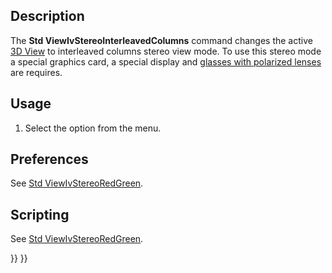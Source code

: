 <languages/>
<translate>

<!--T:1-->
{{Docnav
|[[Std_ViewIvStereoInterleavedRows|ViewIvStereoInterleavedRows]]
|[[Std_ViewIvStereoOff|ViewIvStereoOff]]
|[[Std_View_Menu|Std View Menu]]
|IconL=Std_ViewIvStereoInterleavedRows.svg
|IconR=Std_ViewIvStereoOff.svg
|IconC=Freecad.svg
}}

<!--T:2-->
{{GuiCommand
|Name=Std ViewIvStereoInterleavedColumns
|MenuLocation=View → Stereo → Stereo Interleaved Columns
|Workbenches=All
|SeeAlso=[[Std_ViewIvStereoRedGreen|Std ViewIvStereoRedGreen]], [[Std_ViewIvStereoQuadBuff|Std ViewIvStereoQuadBuff]], [[Std_ViewIvStereoInterleavedRows|Std ViewIvStereoInterleavedRows]], [[Std_ViewIvStereoOff|Std ViewIvStereoOff]]
}}

==Description== <!--T:3-->

<!--T:4-->
The '''Std ViewIvStereoInterleavedColumns''' command changes the active [[3D_View|3D View]] to interleaved columns stereo view mode. To use this stereo mode a special graphics card, a special display and [https://en.wikipedia.org/wiki/Polarized_3D_system glasses with polarized lenses] are requires.

==Usage== <!--T:5-->

<!--T:6-->
# Select the {{MenuCommand|View → Stereo → [[Image:Std_ViewIvStereoInterleavedColumns.svg|16px]] Stereo Interleaved Columns}} option from the menu.

==Preferences== <!--T:7-->

<!--T:13-->
See [[Std_ViewIvStereoRedGreen#Preferences|Std ViewIvStereoRedGreen]].

==Scripting== <!--T:9-->

<!--T:14-->
See [[Std_ViewIvStereoRedGreen#Scripting|Std ViewIvStereoRedGreen]].


<!--T:12-->
{{Docnav
|[[Std_ViewIvStereoInterleavedRows|ViewIvStereoInterleavedRows]]
|[[Std_ViewIvStereoOff|ViewIvStereoOff]]
|[[Std_View_Menu|Std View Menu]]
|IconL=Std_ViewIvStereoInterleavedRows.svg
|IconR=Std_ViewIvStereoOff.svg
|IconC=Freecad.svg
}}

</translate>
{{Std_Base_navi{{#translation:}}}}
{{Userdocnavi{{#translation:}}}}